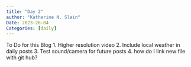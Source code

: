 ```yaml
---
title: "Day 2"
author: "Katherine N. Slain"
Date: 2023-26-04
Categories: [daily]
---
```


To Do for this Blog
1. Higher resolution video
2. Include local weather in daily posts
3. Test sound/camera for future posts
4. how do I link new file with git hub?